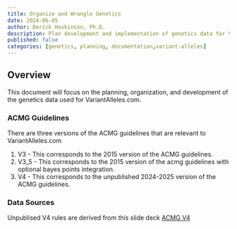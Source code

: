 ```yaml
---
title: Organize and Wrangle Genetics
date: 2024-06-05
author: Derick Hoskinson, Ph.D.
description: Plan development and implementation of genetics data for VariantAlleles.com
published: false
categories: [genetics, planning, documentation,variant-alleles]
---
```


## Overview

This document will focus on the planning, organization, and development of the genetics data used for VariantAlleles.com.

### ACMG Guidelines

There are three versions of the ACMG guidelines that are relevant to VariantAlleles.com

1. V3 - This corresponds to the 2015 version of the ACMG guidelines.
2. V3_5 - This corresponds to the 2015 version of the acmg guidelines with optional bayes points integration.
3. V4 - This corresponds to the unpublished 2024-2025 version of the ACMG guidelines.


### Data Sources

Unpublised V4 rules are derived from this slide deck
[ACMG V4](https://docs.google.com/presentation/d/1OwNRsahVLN9neI3pn5Wpd5zjf9eUFlun/edit?usp=sharing&ouid=113857202250034051557&rtpof=true&sd=true)



